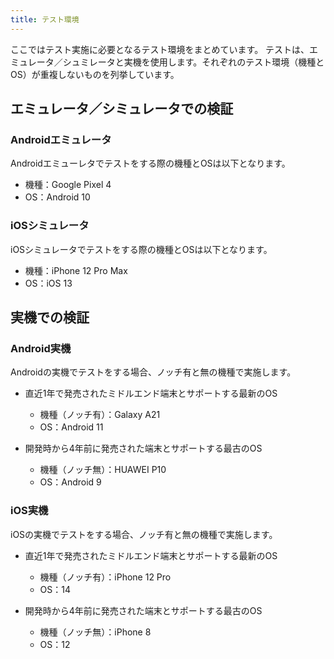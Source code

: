 ```yaml
---
title: テスト環境
---
```


ここではテスト実施に必要となるテスト環境をまとめています。
テストは、エミュレータ／シュミレータと実機を使用します。それぞれのテスト環境（機種とOS）が重複しないものを列挙しています。

## エミュレータ／シミュレータでの検証

### Androidエミュレータ

Androidエミューレタでテストをする際の機種とOSは以下となります。

- 機種：Google Pixel 4
- OS：Android 10

### iOSシミュレータ

iOSシミュレータでテストをする際の機種とOSは以下となります。

- 機種：iPhone 12 Pro Max
- OS：iOS 13

## 実機での検証

### Android実機

Androidの実機でテストをする場合、ノッチ有と無の機種で実施します。

- 直近1年で発売されたミドルエンド端末とサポートする最新のOS
  - 機種（ノッチ有）：Galaxy A21
  - OS：Android 11

- 開発時から4年前に発売された端末とサポートする最古のOS
  - 機種（ノッチ無）：HUAWEI P10
  - OS：Android 9

### iOS実機

iOSの実機でテストをする場合、ノッチ有と無の機種で実施します。

- 直近1年で発売されたミドルエンド端末とサポートする最新のOS
  - 機種（ノッチ有）：iPhone 12 Pro
  - OS：14

- 開発時から4年前に発売された端末とサポートする最古のOS
  - 機種（ノッチ無）：iPhone 8
  - OS：12
